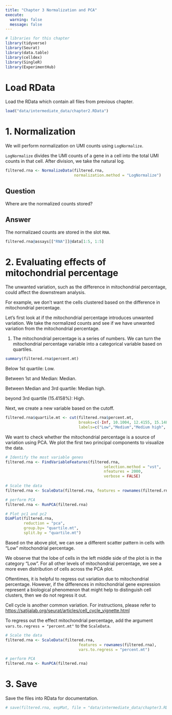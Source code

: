```yaml
---
title: "Chapter 3 Normalization and PCA"
execute:
  warning: false
  message: false
---
```


```r
# libraries for this chapter
library(tidyverse)
library(Seurat)
library(data.table)
library(celldex)
library(SingleR)
library(ExperimentHub)
```

# Load RData

Load the RData which contain all files from previous chapter.

```r
load("data/intermediate_data/chapter2.RData")
```

# 

# 1. Normalization

We will perform normalization on UMI counts using `LogNormalize`.

`LogNormalize` divides the UMI counts of a gene in a cell into the total UMI counts in that cell. After division, we take the natural log.

```r
filtered.rna <- NormalizeData(filtered.rna, 
                              normalization.method = "LogNormalize")
```

::: callout-important
## Question

Where are the normalized counts stored?
:::

::: {.callout-tip collapse="T"}
## Answer

The normalizaed counts are stored in the slot `RNA`.

```r
filtered.rna@assays[["RNA"]]@data[1:5, 1:5]
```
:::

# 2. Evaluating effects of mitochondrial percentage

The unwanted variation, such as the difference in mitochondrial percentage, could affect the downstream analysis.

For example, we don't want the cells clustered based on the difference in mitochondrial percentage.

Let's first look at if the mitochondrial percentage introduces unwanted variation. We take the normalized counts and see if we have unwanted variation from the mitochondrial percentage.

1.  The mitochondrial percentage is a series of numbers. We can turn the mitochondrial percentage variable into a categorical variable based on quartiles.

```r
summary(filtered.rna$percent.mt)
```

Below 1st quartile: Low.

Between 1st and Median: Median.

Between Median and 3rd quartile: Median high.

beyond 3rd quartile (15.4158%): High.

Next, we create a new variable based on the cutoff.

```r
filtered.rna$quartile.mt <- cut(filtered.rna$percent.mt, 
                                breaks=c(-Inf, 10.1004, 12.4155, 15.1489, Inf),
                                labels=c("Low","Medium","Medium high", "High"))
```

We want to check whether the mitochondrial percentage is a source of variation using PCA. We plot the first two principal components to visualize the data.

```r
# Identify the most variable genes
filtered.rna <- FindVariableFeatures(filtered.rna,
                                           selection.method = "vst",
                                           nfeatures = 2000, 
                                           verbose = FALSE)
		     
# Scale the data
filtered.rna <- ScaleData(filtered.rna, features = rownames(filtered.rna))

# perform PCA
filtered.rna <- RunPCA(filtered.rna)

# Plot pc1 and pc2
DimPlot(filtered.rna,
        reduction = "pca",
        group.by= "quartile.mt",
        split.by = "quartile.mt")
```

Based on the above plot, we can see a different scatter pattern in cells with "Low" mitochondrial percentage.

We observe that the lobe of cells in the left middle side of the plot is in the category "Low". For all other levels of mitochondrial percentage, we see a more even distribution of cells across the PCA plot.

::: callout-tip
Oftentimes, it is helpful to regress out variation due to mitochondrial percentage. However, if the differences in mitochondrial gene expression represent a biological phenomenon that might help to distinguish cell clusters, then we do not regress it out.
:::

::: callout-tip
Cell cycle is another common variation. For instructions, please refer to <https://satijalab.org/seurat/articles/cell_cycle_vignette.html>
:::

To regress out the effect mitochondrial percentage, add the argument `vars.to.regress = "percent.mt"` to the `ScaleData`.

```r
# Scale the data
filtered.rna <- ScaleData(filtered.rna, 
                                features = rownames(filtered.rna), 
                                vars.to.regress = "percent.mt")

# perform PCA
filtered.rna <- RunPCA(filtered.rna)
```

# 3. Save

Save the files into RData for documentation.

```r
# save(filtered.rna, expMat, file = "data/intermediate_data/chapter3.RData")
```
